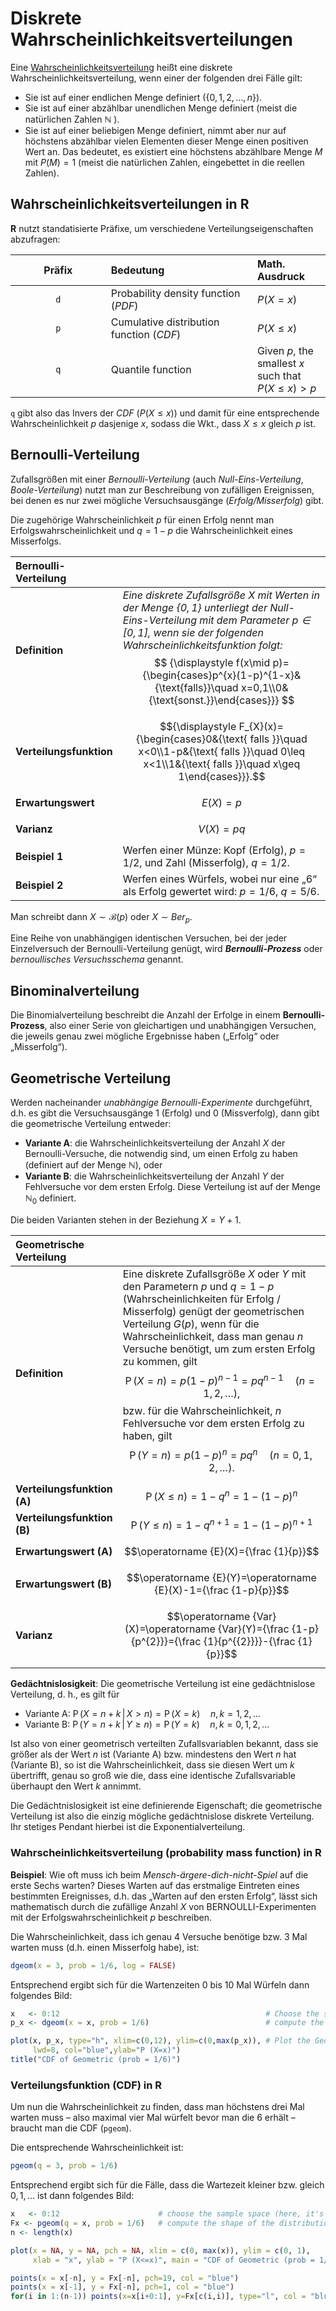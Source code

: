 # Diskrete Wahrscheinlichkeitsverteilungen

Eine [Wahrscheinlichkeitsverteilung](/Statistics/Fundament) heißt eine diskrete Wahrscheinlichkeitsverteilung, wenn einer der folgenden drei Fälle gilt: 

- Sie ist auf einer endlichen Menge definiert (${\displaystyle \{0,1,2,\dots ,n\}})$.
- Sie ist auf einer abzählbar unendlichen Menge definiert (meist die natürlichen Zahlen $\mathbb{N}$ ).
- Sie ist auf einer beliebigen Menge definiert, nimmt aber nur auf höchstens abzählbar vielen Elementen dieser Menge einen positiven Wert an. Das bedeutet, es existiert eine höchstens abzählbare Menge $M$ mit ${\displaystyle P(M)=1}$ (meist die natürlichen Zahlen, eingebettet in die reellen Zahlen).


## Wahrscheinlichkeitsverteilungen in R

**R** nutzt standatisierte Präfixe, um verschiedene Verteilungseigenschaften abzufragen:

| Präfix  | Bedeutung                                 | Math. Ausdruck |
|:-------:|:-------------                             |:------         |
| `d`     | Probability density function (*PDF*)      | $P(X=x)$       |
| `p`     | Cumulative distribution function  (*CDF*) | $P(X \leq x)$  |
| `q`     | Quantile function                         | Given $p$, the smallest $x$ such that $P(X\leq x) > p$|

`q` gibt also das Invers der *CDF* ($P(X\leq x)$) und damit für eine entsprechende Wahrscheinlichkeit $p$ dasjenige $x$, sodass die Wkt., dass $X\leq x$ gleich $p$ ist.

## Bernoulli-Verteilung

Zufallsgrößen mit einer *Bernoulli-Verteilung* (auch *Null-Eins-Verteilung*, *Boole-Verteilung*) nutzt man zur Beschreibung von zufälligen Ereignissen, bei denen es nur zwei mögliche Versuchsausgänge (*Erfolg/Misserfolg*) gibt. 

Die zugehörige Wahrscheinlichkeit $p$ für einen Erfolg nennt man Erfolgswahrscheinlichkeit und $q = 1 − p$ die Wahrscheinlichkeit eines Misserfolgs. 

| Bernoulli-Verteilung |   |
|:---------------------|:--------------------------------------------------------|
|**Definition**|*Eine diskrete Zufallsgröße $X$ mit Werten in der Menge $\{0,1\}$ unterliegt der Null-Eins-Verteilung mit dem Parameter $p\in [0,1]$, wenn sie der folgenden Wahrscheinlichkeitsfunktion folgt:* $$
{\displaystyle f(x\mid p)={\begin{cases}p^{x}(1-p)^{1-x}&{\text{falls}}\quad x=0,1\\0&{\text{sonst.}}\end{cases}}} 
$$|
|**Verteilungsfunktion**|$${\displaystyle F_{X}(x)={\begin{cases}0&{\text{ falls }}\quad x<0\\1-p&{\text{ falls }}\quad 0\leq x<1\\1&{\text{ falls }}\quad x\geq 1\end{cases}}}.$$|
|**Erwartungswert**|$${E}\left(X\right)=p$$|
|**Varianz**|$${V}\left(X\right)=pq$$|
|**Beispiel 1**|Werfen einer Münze: Kopf (Erfolg), $p=1/2$, und Zahl (Misserfolg), $q=1/2$.|
|**Beispiel 2**|Werfen eines Würfels, wobei nur eine „6“ als Erfolg gewertet wird: $p=1/6$, $q=5/6$.|

Man schreibt dann ${\displaystyle X\sim {\mathcal {B}}(p)}$ oder $X\sim Ber_{p}$. 

Eine Reihe von unabhängigen identischen Versuchen, bei der jeder Einzelversuch der Bernoulli-Verteilung genügt, wird ***Bernoulli-Prozess*** oder *bernoullisches Versuchsschema* genannt.

## Binominalverteilung

Die Binomialverteilung beschreibt die Anzahl der Erfolge in einem **Bernoulli-Prozess**, also einer Serie von gleichartigen und unabhängigen Versuchen, die jeweils genau zwei mögliche Ergebnisse haben („Erfolg“ oder „Misserfolg“).


## Geometrische Verteilung

Werden nacheinander *unabhängige Bernoulli-Experimente* durchgeführt, d.h. es gibt die Versuchsausgänge $1$ (Erfolg) und $0$ (Missverfolg), dann gibt die geometrische Verteilung entweder:

- **Variante A**: die Wahrscheinlichkeitsverteilung der Anzahl $X$ der Bernoulli-Versuche, die notwendig sind, um einen Erfolg zu haben (definiert auf der Menge  $\mathbb {N}$), oder
- **Variante B**: die Wahrscheinlichkeitsverteilung der Anzahl $Y$ der Fehlversuche vor dem ersten Erfolg. Diese Verteilung ist auf der Menge $\mathbb {N} _{0}$ definiert.

Die beiden Varianten stehen in der Beziehung $X=Y+1$.

| Geometrische Verteilung |   |
|:---------------------|:--------------------------------------------------------|
|**Definition**| Eine diskrete Zufallsgröße $X$ oder $Y$ mit den Parametern $p$ und $q=1-p$ (Wahrscheinlichkeiten für Erfolg / Misserfolg) genügt der geometrischen Verteilung $G(p)$, wenn für die Wahrscheinlichkeit, dass man genau $n$ Versuche benötigt, um zum ersten Erfolg zu kommen, gilt $${\displaystyle \operatorname {P} (X=n)=p(1-p)^{n-1}=pq^{n-1}\quad (n=1,2,\dotsc )},$$ bzw. für die Wahrscheinlichkeit, $n$ Fehlversuche vor dem ersten Erfolg zu haben, gilt $$\operatorname {P}(Y=n)=p(1-p)^{{n}}=pq^{{n}}\quad (n=0,1,2,\dotsc ).$$|
|**Verteilungsfunktion (A)**|$${\displaystyle \operatorname {P} (X\leq n)=1-q^{n}=1-(1-p)^{n}}$$|
|**Verteilungsfunktion (B)**|$${\displaystyle \operatorname {P} (Y\leq n)=1-q^{n+1}=1-(1-p)^{n+1}}$$|
|**Erwartungswert (A)**|$$\operatorname {E}(X)={\frac {1}{p}}$$|
|**Erwartungswert (B)**|$$\operatorname {E}(Y)=\operatorname {E}(X)-1={\frac {1-p}{p}}$$|
|**Varianz**|$$\operatorname {Var}(X)=\operatorname {Var}(Y)={\frac {1-p}{p^{2}}}={\frac {1}{p^{{2}}}}-{\frac {1}{p}}$$|

**Gedächtnislosigkeit**: Die geometrische Verteilung ist eine gedächtnislose Verteilung, d. h., es gilt für

- Variante A: $\operatorname {P}(X=n+k\,|\,X>n)=\operatorname {P}(X=k)\quad n,k=1,2,\dotsc$
- Variante B: $\operatorname {P}(Y=n+k\,|\,Y\geq n)=\operatorname {P}(Y=k)\quad n,k=0,1,2,\dotsc$

Ist also von einer geometrisch verteilten Zufallsvariablen bekannt, dass sie größer als der Wert $n$ ist (Variante A) bzw. mindestens den Wert $n$ hat (Variante B), so ist die Wahrscheinlichkeit, dass sie diesen Wert um $k$ übertrifft, genau so groß wie die, dass eine identische Zufallsvariable überhaupt den Wert $k$ annimmt.

Die Gedächtnislosigkeit ist eine definierende Eigenschaft; die geometrische Verteilung ist also die einzig mögliche gedächtnislose diskrete Verteilung. Ihr stetiges Pendant hierbei ist die Exponentialverteilung. 


### Wahrscheinlichkeitsverteilung (probability mass function) in R

**Beispiel**: Wie oft muss ich beim *Mensch-ärgere-dich-nicht-Spiel* auf die erste Sechs warten? Dieses Warten auf das erstmalige Eintreten eines bestimmten Ereignisses, d.h. das „Warten auf den ersten Erfolg“, lässt sich mathematisch durch die zufällige Anzahl $X$ von BERNOULLI-Experimenten mit der Erfolgswahrscheinlichkeit $p$ beschreiben.

Die Wahrscheinlichkeit, dass ich genau 4 Versuche benötige bzw. 3 Mal warten muss (d.h. einen Misserfolg habe), ist:

```r
dgeom(x = 3, prob = 1/6, log = FALSE)
```

Entsprechend ergibt sich für die Wartenzeiten $0$ bis $10$ Mal Würfeln dann folgendes Bild:

```r
x   <- 0:12                                              # Choose the sample space (here, it's 0,1,2,...,10)
p_x <- dgeom(x = x, prob = 1/6)                          # compute the shape of the distribution

plot(x, p_x, type="h", xlim=c(0,12), ylim=c(0,max(p_x)), # Plot the Geometric probability dist
     lwd=8, col="blue",ylab="P (X=x)")
title("CDF of Geometric (prob = 1/6)")
```


### Verteilungsfunktion (CDF) in R

Um nun die Wahrscheinlichkeit zu finden, dass man höchstens drei Mal warten muss -- also maximal vier Mal würfelt bevor man die $6$ erhält -- braucht man die CDF (`pgeom`).

Die entsprechende Wahrscheinlichkeit ist:

```r
pgeom(q = 3, prob = 1/6)
```

Entsprechend ergibt sich für die Fälle, dass die Wartezeit kleiner bzw. gleich $0, 1, ...$ ist dann folgendes Bild:

```r
x   <- 0:12                      # choose the sample space (here, it's 0,1,2,...,10)
Fx <- pgeom(q = x, prob = 1/6)   # compute the shape of the distribution
n <- length(x)

plot(x = NA, y = NA, pch = NA, xlim = c(0, max(x)), ylim = c(0, 1),
     xlab = "x", ylab = "P (X<=x)", main = "CDF of Geometric (prob = 1/6)")

points(x = x[-n], y = Fx[-n], pch=19, col = "blue")
points(x = x[-1], y = Fx[-n], pch=1, col = "blue")
for(i in 1:(n-1)) points(x=x[i+0:1], y=Fx[c(i,i)], type="l", col = "blue")
```


